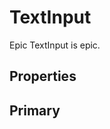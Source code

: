 
<Meta title="Components/Forms/TextInput" component={TextInput} />

# TextInput

Epic TextInput is epic.

## Properties

<ArgsTable of={TextInput} />

## Primary

<Canvas>
  <TextInput placeholder="Username" type="text" />
  <TextInput placeholder="Password" type="password" />
  <TextInput
    placeholder="Field with criteria"
    criteria={[
      {
        criteria: 'Longer than 6 characters',
        fulfilled: false,
        condition: { type: 'length', rule: 6 }
      },
      {
        criteria: 'Contains at least 1 lowercase letter',
        fulfilled: true,
        condition: { type: 'regex', rule: new RegExp('^(?=.*?[a-z]).{1,}$') }
      },
      {
        criteria: 'Contains at least 1 uppercase letter',
        fulfilled: true,
        condition: { type: 'regex', rule: new RegExp('^(?=.*?[A-Z]).{1,}$') }
      },
      {
        criteria: 'Contains at least 1 number',
        fulfilled: true,
        condition: { type: 'regex', rule: new RegExp('^(?=.*?[0-9]).{1,}$') }
      },
      {
        criteria: 'Contains at least 1 of %, &, /, ! or ?',
        fulfilled: true,
        condition: { type: 'regex', rule: new RegExp('^(?=.*?[!%&/?]).{1,}$') }
      }
    ]}
  />
</Canvas>
